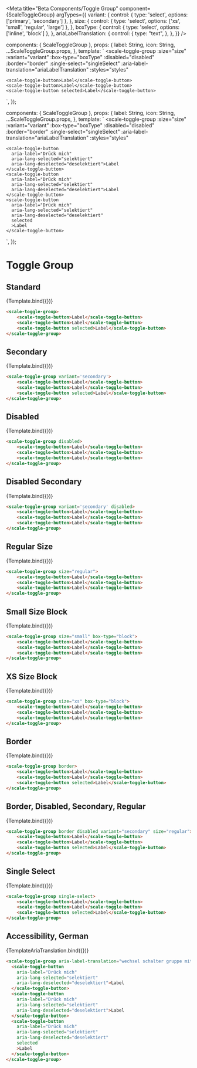 
<Meta
  title="Beta Components/Toggle Group"
  component={ScaleToggleGroup}
  argTypes={{
    variant: {
      control: { type: 'select', options: ['primary', 'secondary'] },
    },
    size: {
      control: { type: 'select', options: ['xs', 'small', 'regular', 'large'] },
    },
	  boxType: {
      control: { type: 'select', options: ['inline', 'block'] },
    },
    ariaLabelTranslation: {
      control: { type: "text", },
    },
  }}
/>

  components: { ScaleToggleGroup },
  props: {
    label: String,
    icon: String,
    ...ScaleToggleGroup.props,
  },
  template: `
  <scale-toggle-group
    :size="size"
    :variant="variant"
	  :box-type="boxType"
    :disabled="disabled"
    :border="border"
    :single-select="singleSelect"
    :aria-label-translation="ariaLabelTranslation"
    :styles="styles"
  >
    <scale-toggle-button>Label</scale-toggle-button>
    <scale-toggle-button>Label</scale-toggle-button>
    <scale-toggle-button selected>Label</scale-toggle-button>
  </scale-toggle-group>
    `,
});

  components: { ScaleToggleGroup },
  props: {
    label: String,
    icon: String,
    ...ScaleToggleGroup.props,
  },
  template: `
  <scale-toggle-group
    :size="size"
    :variant="variant"
	  :box-type="boxType"
    :disabled="disabled"
    :border="border"
    :single-select="singleSelect"
    :aria-label-translation="ariaLabelTranslation"
    :styles="styles"
  >
    <scale-toggle-button 
      aria-label="Drück mich"
      aria-lang-selected="selektiert"
      aria-lang-deselected="deselektiert">Label
    </scale-toggle-button>
    <scale-toggle-button 
      aria-label="Drück mich"
      aria-lang-selected="selektiert"
      aria-lang-deselected="deselektiert">Label
    </scale-toggle-button>
    <scale-toggle-button 
      aria-label="Drück mich"
      aria-lang-selected="selektiert"
      aria-lang-deselected="deselektiert"
      selected
      >Label
    </scale-toggle-button>
  </scale-toggle-group>
    `,
});

<div
  style={{
    display: 'inline-flex',
    alignItems: 'center',
    justifyContent: 'space-between',
    width: '100%',
  }}
>
  <h1>Toggle Group</h1>
</div>

## Standard

<Canvas withSource="none">
  <Story
    name="Standard"
    args={{}}
  >
    {Template.bind({})}
  </Story>
</Canvas>

<ArgsTable story="Standard" />

```html
<scale-toggle-group>
	<scale-toggle-button>Label</scale-toggle-button>
    <scale-toggle-button>Label</scale-toggle-button>
    <scale-toggle-button selected>Label</scale-toggle-button>
</scale-toggle-group>
```

## Secondary

<Canvas withSource="none">
  <Story
    name="Secondary"
    args={{
		  variant: 'secondary'
	}}
  >
    {Template.bind({})}
  </Story>
</Canvas>

```html
<scale-toggle-group variant='secondary'>
	<scale-toggle-button>Label</scale-toggle-button>
    <scale-toggle-button>Label</scale-toggle-button>
    <scale-toggle-button selected>Label</scale-toggle-button>
</scale-toggle-group>
```

## Disabled

<Canvas withSource="none">
  <Story
    name="Disabled"
    args={{
		  disabled: true
	}}
  >
    {Template.bind({})}
  </Story>
</Canvas>

```html
<scale-toggle-group disabled>
	<scale-toggle-button>Label</scale-toggle-button>
    <scale-toggle-button>Label</scale-toggle-button>
    <scale-toggle-button>Label</scale-toggle-button>
</scale-toggle-group>
```

## Disabled Secondary

<Canvas withSource="none">
  <Story
    name="Disabled Secondary"
    args={{
		  disabled: true,
		  variant: 'secondary'
	}}
  >
    {Template.bind({})}
  </Story>
</Canvas>

```html
<scale-toggle-group variant='secondary' disabled>
	<scale-toggle-button>Label</scale-toggle-button>
    <scale-toggle-button>Label</scale-toggle-button>
    <scale-toggle-button>Label</scale-toggle-button>
</scale-toggle-group>
```

## Regular Size

<Canvas withSource="none">
  <Story
    name="Regular Size"
    args={{
		  size: 'regular'
	}}
  >
    {Template.bind({})}
  </Story>
</Canvas>

```html
<scale-toggle-group size="regular">
	<scale-toggle-button>Label</scale-toggle-button>
    <scale-toggle-button>Label</scale-toggle-button>
    <scale-toggle-button>Label</scale-toggle-button>
</scale-toggle-group>
```

## Small Size Block

<Canvas withSource="none">
  <Story
    name="Small Size Block"
    args={{
		  size: 'small',
		  boxType: 'block'
	}}
  >
    {Template.bind({})}
  </Story>
</Canvas>

```html
<scale-toggle-group size="small" box-type="block">
	<scale-toggle-button>Label</scale-toggle-button>
    <scale-toggle-button>Label</scale-toggle-button>
    <scale-toggle-button>Label</scale-toggle-button>
</scale-toggle-group>
```

## XS Size Block

<Canvas withSource="none">
  <Story
    name="XS Size Block"
    args={{
		  size: 'xs',
		  boxType: 'block'
	}}
  >
    {Template.bind({})}
  </Story>
</Canvas>

```html
<scale-toggle-group size="xs" box-type="block">
	<scale-toggle-button>Label</scale-toggle-button>
    <scale-toggle-button>Label</scale-toggle-button>
    <scale-toggle-button>Label</scale-toggle-button>
</scale-toggle-group>
```

## Border

<Canvas withSource="none">
  <Story
    name="Border"
    args={{
		  border: true
	}}
  >
    {Template.bind({})}
  </Story>
</Canvas>

```html
<scale-toggle-group border>
	<scale-toggle-button>Label</scale-toggle-button>
    <scale-toggle-button>Label</scale-toggle-button>
    <scale-toggle-button selected>Label</scale-toggle-button>
</scale-toggle-group>
```

## Border, Disabled, Secondary, Regular

<Canvas withSource="none">
  <Story
    name="Border, Disabled, Secondary, Regular"
    args={{
		  border: true,
		  disabled: true,
		  variant: 'secondary',
		  size: 'regular'
	}}
  >
    {Template.bind({})}
  </Story>
</Canvas>

```html
<scale-toggle-group border disabled variant="secondary" size="regular">
	<scale-toggle-button>Label</scale-toggle-button>
    <scale-toggle-button>Label</scale-toggle-button>
    <scale-toggle-button selected>Label</scale-toggle-button>
</scale-toggle-group>
```

## Single Select

<Canvas withSource="none">
  <Story
    name="Single Select"
    args={{
		  singleSelect: true
	}}
  >
    {Template.bind({})}
  </Story>
</Canvas>

```html
<scale-toggle-group single-select>
	<scale-toggle-button>Label</scale-toggle-button>
    <scale-toggle-button>Label</scale-toggle-button>
    <scale-toggle-button selected>Label</scale-toggle-button>
</scale-toggle-group>
```

## Accessibility, German

<Canvas withSource="none">
  <Story
    name="Accessibility, German"
    args={{
      ariaLabelTranslation: "wechsel schalter gruppe mit $slottedButtons schaltern"
    }}
  >
    {TemplateAriaTranslation.bind({})}
  </Story>
</Canvas>

```html
<scale-toggle-group aria-label-translation="wechsel schalter gruppe mit $slottedButtons schaltern">
  <scale-toggle-button 
    aria-label="Drück mich"
    aria-lang-selected="selektiert"
    aria-lang-deselected="deselektiert">Label
  </scale-toggle-button>
  <scale-toggle-button 
    aria-label="Drück mich"
    aria-lang-selected="selektiert"
    aria-lang-deselected="deselektiert">Label
  </scale-toggle-button>
  <scale-toggle-button 
    aria-label="Drück mich"
    aria-lang-selected="selektiert"
    aria-lang-deselected="deselektiert"
    selected
    >Label
  </scale-toggle-button>
</scale-toggle-group>
```